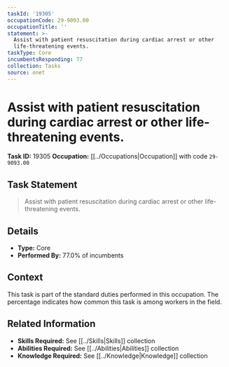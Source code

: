 ```yaml
---
taskId: '19305'
occupationCode: 29-9093.00
occupationTitle: ''
statement: >-
  Assist with patient resuscitation during cardiac arrest or other
  life-threatening events.
taskType: Core
incumbentsResponding: 77
collection: Tasks
source: onet
---
```

# Assist with patient resuscitation during cardiac arrest or other life-threatening events.

**Task ID:** 19305
**Occupation:** [[../Occupations|Occupation]] with code `29-9093.00`

## Task Statement

> Assist with patient resuscitation during cardiac arrest or other life-threatening events.

## Details

- **Type:** Core
- **Performed By:** 77.0% of incumbents

## Context

This task is part of the standard duties performed in this occupation. The percentage indicates how common this task is among workers in the field.

## Related Information

- **Skills Required:** See [[../Skills|Skills]] collection
- **Abilities Required:** See [[../Abilities|Abilities]] collection
- **Knowledge Required:** See [[../Knowledge|Knowledge]] collection
